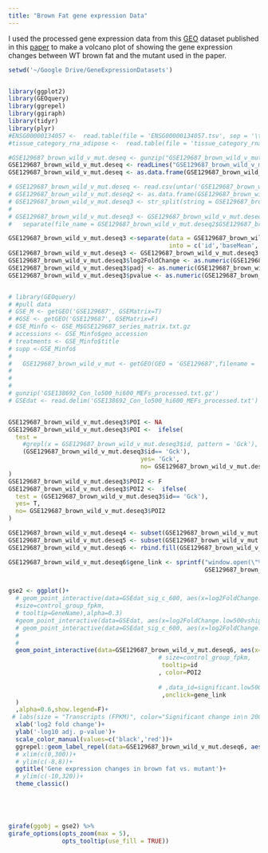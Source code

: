 ```yaml
---
title: "Brown Fat gene expression Data"
---
```


I used the processed gene expression data from this [GEO](https://www.ncbi.nlm.nih.gov//geo/query/acc.cgi?acc=GSE129687) dataset published in this [paper](https://www.cell.com/cell-metabolism/fulltext/S1550-4131(19)30197-4?_returnURL=https%3A%2F%2Flinkinghub.elsevier.com%2Fretrieve%2Fpii%2FS1550413119301974%3Fshowall%3Dtrue) to make a volcano plot of showing the gene expression changes between WT brown fat and the mutant used in the paper.

```r
setwd('~/Google Drive/GeneExpressionDatasets')


library(ggplot2)
library(GEOquery)
library(ggrepel)
library(ggiraph)
library(tidyr)
library(plyr)
#ENSG00000134057 <-  read.table(file = 'ENSG00000134057.tsv', sep = '\t', header = TRUE)
#tissue_category_rna_adipose <-  read.table(file = 'tissue_category_rna_adipose.tsv', sep = '\t', header = TRUE)

#GSE129687_brown_wild_v_mut.deseq <- gunzip("GSE129687_brown_wild_v_mut.deseq.csv.gz")
GSE129687_brown_wild_v_mut.deseq <- readLines("GSE129687_brown_wild_v_mut.deseq.csv.gz")
GSE129687_brown_wild_v_mut.deseq <- as.data.frame(GSE129687_brown_wild_v_mut.deseq)

# GSE129687_brown_wild_v_mut.deseq <- read.csv(untar('GSE129687_brown_wild_v_mut.deseq.csv.gz'))
# GSE129687_brown_wild_v_mut.deseq2 <- as.data.frame(GSE129687_brown_wild_v_mut.deseq)
# GSE129687_brown_wild_v_mut.deseq3 <- str_split(string = GSE129687_brown_wild_v_mut.deseq2$GSE129687_brown_wild_v_mut.deseq,pattern = ',')
# 
# GSE129687_brown_wild_v_mut.deseq3 <- GSE129687_brown_wild_v_mut.deseq2 %>% 
#   separate(file_name = GSE129687_brown_wild_v_mut.deseq2$GSE129687_brown_wild_v_mut.deseq,pattern = ',')

GSE129687_brown_wild_v_mut.deseq3 <-separate(data = GSE129687_brown_wild_v_mut.deseq,sep = ',',col = 'GSE129687_brown_wild_v_mut.deseq',
                                             into = c('id','baseMean','log2FoldChange','lfcSE','stat','pvalue','padj'))
GSE129687_brown_wild_v_mut.deseq3 <- GSE129687_brown_wild_v_mut.deseq3[-1,]
GSE129687_brown_wild_v_mut.deseq3$log2FoldChange <- as.numeric(GSE129687_brown_wild_v_mut.deseq3$log2FoldChange)
GSE129687_brown_wild_v_mut.deseq3$padj <- as.numeric(GSE129687_brown_wild_v_mut.deseq3$padj)
GSE129687_brown_wild_v_mut.deseq3$pvalue <- as.numeric(GSE129687_brown_wild_v_mut.deseq3$pvalue)


# library(GEOquery)
# #pull data
# GSE_M <- getGEO('GSE129687', GSEMatrix=T)
# #GSE <- getGEO('GSE129687', GSEMatrix=F)
# GSE_Minfo <- GSE_M$GSE129687_series_matrix.txt.gz
# accessions <- GSE_Minfo$geo_accession 
# treatments <- GSE_Minfo$title 
# supp <-GSE_Minfo$
# 
#   GSE129687_brown_wild_v_mut <- getGEO(GEO = 'GSE129687',filename = 'GSE129687_brown_wild_v_mut.deseq.csv.gz')
# 
# 
# 
# gunzip('GSE138692_Con_lo500_hi600_MEFs_processed.txt.gz')
# GSEdat <- read.delim('GSE138692_Con_lo500_hi600_MEFs_processed.txt')


GSE129687_brown_wild_v_mut.deseq3$POI <- NA
GSE129687_brown_wild_v_mut.deseq3$POI <-  ifelse(
  test = 
    #grepl(x = GSE129687_brown_wild_v_mut.deseq3$id, pattern = 'Gck'), 
    (GSE129687_brown_wild_v_mut.deseq3$id== 'Gck'),
                                     yes= 'Gck',
                                     no= GSE129687_brown_wild_v_mut.deseq3$POI
)
GSE129687_brown_wild_v_mut.deseq3$POI2 <- F
GSE129687_brown_wild_v_mut.deseq3$POI2 <-  ifelse(
  test = (GSE129687_brown_wild_v_mut.deseq3$id== 'Gck'), 
  yes= T,
  no= GSE129687_brown_wild_v_mut.deseq3$POI2
)

GSE129687_brown_wild_v_mut.deseq4 <- subset(GSE129687_brown_wild_v_mut.deseq3, POI2==F)
GSE129687_brown_wild_v_mut.deseq5 <- subset(GSE129687_brown_wild_v_mut.deseq3, POI2==T)
GSE129687_brown_wild_v_mut.deseq6 <- rbind.fill(GSE129687_brown_wild_v_mut.deseq4,GSE129687_brown_wild_v_mut.deseq5)

GSE129687_brown_wild_v_mut.deseq6$gene_link <- sprintf("window.open(\"%s%s\")",'https://www.genecards.org/cgi-bin/carddisp.pl?gene=',
                                                       GSE129687_brown_wild_v_mut.deseq6$id)


gse2 <- ggplot()+
  # geom_point_interactive(data=GSEdat_sig_c_600, aes(x=log2FoldChange.high600vscontrol. , y=-log10(padj.high600vscontrol.) ,
  #size=control_group_fpkm,
  # tooltip=GeneName),alpha=0.3)
  #geom_point_interactive(data=GSEdat, aes(x=log2FoldChange.low500vshigh600. , y=-log10(padj.low500vshigh600.) ,
  # geom_point_interactive(data=GSEdat_sig_c_600, aes(x=log2FoldChange.low500vscontrol. , y=-log10(padj.low500vscontrol.) ,
  #                                                                                                size=control_group_fpkm,
  #                                                                                                 tooltip=GeneName) ,alpha=0.5)
  geom_point_interactive(data=GSE129687_brown_wild_v_mut.deseq6, aes(x=log2FoldChange , y=-log10(pvalue) ,
                                          # size=control_group_fpkm,
                                           tooltip=id
                                          , color=POI2
                                          
                                          # ,data_id=significant.low500vshigh600.
                                           ,onclick=gene_link
  ) 
  ,alpha=0.6,show.legend=F)+
 # labs(size = "Transcripts (FPKM)", color="Significant change in\n 200 mosmo/l sucrose")+
  xlab('log2 fold change')+
  ylab('-log10 adj. p-value')+
  scale_color_manual(values=c('black','red'))+
  ggrepel::geom_label_repel(data=GSE129687_brown_wild_v_mut.deseq6, aes(x=log2FoldChange , y=-log10(pvalue) ,label=POI))+
  # xlim(c(0,300))+
  # ylim(c(-8,8))+
  ggtitle('Gene expression changes in brown fat vs. mutant')+
  # ylim(c(-10,320))+
  theme_classic()






```


```r
girafe(ggobj = gse2) %>%
girafe_options(opts_zoom(max = 5),
               opts_tooltip(use_fill = TRUE))

```
